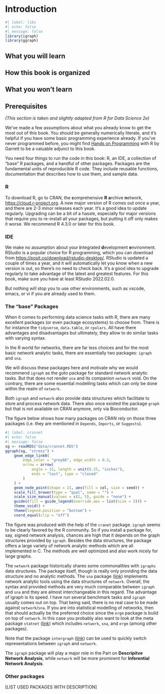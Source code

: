 # Introduction {.unnumbered}

```r
#| label: libs
#| echo: false
#| message: false
library(igraph)
library(ggraph)
```

## What you will learn

## How this book is organized

## What you won't learn

## Prerequisites

*(This section is taken and slightly adapted from R for Data Science 2e)*

We’ve made a few assumptions about what you already know to get the most out of this book. You should be generally numerically literate, and it’s helpful if you have some basic programming experience already. If you’ve never programmed before, you might find [Hands on Programming](https://rstudio-education.github.io/hopr/) with R by Garrett to be a valuable adjunct to this book.

You need four things to run the code in this book: R, an IDE, a collection of "base" R packages, and a handful of other packages. Packages are the fundamental units of reproducible R code. They include reusable functions, documentation that describes how to use them, and sample data.

### R

To download R, go to CRAN, the **c**omprehensive **R** **a**rchive **n**etwork, <https://cloud.r-project.org>. A new major version of R comes out once a year, and there are 2-3 minor releases each year. It’s a good idea to update regularly. Upgrading can be a bit of a hassle, especially for major versions that require you to re-install all your packages, but putting it off only makes it worse. We recommend R 4.3.0 or later for this book.

### IDE

We make no assumption about your **i**ntegrated **d**evelopment **e**nvironment. RStudio is a popular choice for R programming, which you can download from <https://posit.co/download/rstudio-desktop/>. RStudio is updated a couple of times a year, and it will automatically let you know when a new version is out, so there’s no need to check back. It’s a good idea to upgrade regularly to take advantage of the latest and greatest features. For this book, make sure you have at least RStudio 2022.02.0.

But nothing will stop you to use other environments, such as vscode, emacs, or vi if you are already used to them.

### The "base" Packages

When it comes to performing data science tasks with R, there are many excellent packages (or even package ecosystems) to choose from. There is for instance the `tidyverse`, `data.table`, or `rpolars`. All have there advantages and disadvantages but ultimately, they allow to do similar tasks with varying syntax. 

In the R world for networks, there are far less choices and for the most basic network analytic tasks, there are essentially two packages: `igraph` and `sna`.

We will discuss these packages here and motivate why we would recommend `igraph` as the goto package for standard network analytic tasks. But that does not render `sna` and its companion `network` void. On the contrary, there are some essential modelling tasks which can only be done within the realm of `network`.

Both `igraph` and `network` also provide data structures which facilitate to store and process network data. There also once existed the package `graph` but that is not available on CRAN anymore, only via Bioconductor. 

The figure below shows how many packages on CRAN rely on those three packages (i.e. they are mentioned in `Depends`, `Imports`, or `Suggests`).
```r
#| label: crannet
#| echo: false
#| message: false
sg <- readRDS("data/crannet.RDS")
ggraph(sg, "stress") +
    geom_edge_link0(
        edge_color = "grey66", edge_width = 0.3,
        arrow = arrow(
            angle = 15, length = unit(0.15, "inches"),
            ends = "last", type = "closed"
        )
    ) +
    geom_node_point(shape = 21, aes(fill = col, size = seed)) +
    scale_fill_brewer(type = "qual", name = "") +
    scale_size_manual(values = c(2, 5), guide = "none") +
    guides(fill = guide_legend(override.aes = list(size = 5))) +
    theme_void() +
    theme(legend.position = "bottom") +
    coord_equal(clip = "off")
```

The figure was produced with the help of the `cranet` package.
`igraph` seems to be clearly favored by the R community. So if you install a package for, say, signed network analysis,
chances are high that it depends on the graph structures provided by `igraph`. Besides the data structures,
the package offers a large variety of network analytic methods which are all implemented in C. The methods are well optimized and
also work nicely for large graphs. 

The `network` package historically shares some commonalities with `igraphs` data structures. The package itself, though is really only providing the data structure and no analytic methods. The `sna` package ([link](https://cran.r-project.org/package=sna)) implements network analytic tools using the data structures of `network`.
Overall, the syntax and provided methods are very much comparable between `igraph` and `sna` and they are almost interchangeable in this regard. The advantage of igraph is its speed. I have run several benchmark tasks and `igraph` usually comes out on top. That being said, there is no real case to be made against `network`/`sna`. If you are into statistical modelling of networks, then that should actually be the preferred choice since the `ergm` package is build on top of `network`. In this case you probably also
want to look at the meta package `statnet` ([link](http://statnet.org/)) which includes `network`, `sna`, and `ergm` (among other packages).

Note that the package `intergraph` ([link](https://cran.r-project.org/package=intergraph)) can be used to quickly switch representations between `igraph` and `network`.

The `igraph` package will play a major role in the Part on **Descripitve Network Analysis**, while `network` will be more prominent for **Inferential Network Analysis**.

### Other packages 

[LIST USED PACKAGES WITH DESCRIPTION]
